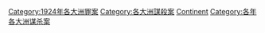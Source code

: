 [[Category:1924年各大洲罪案|Category:1924年各大洲罪案]]
[[Category:各大洲謀殺案|Category:各大洲謀殺案]]
[[Category:1924年謀殺案|Continent]]
[[Category:各年各大洲谋杀案|Category:各年各大洲谋杀案]]